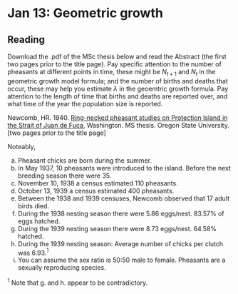 # Jan 13: Geometric growth

## Reading

Download the .pdf of the MSc thesis below and read the Abstract (the first two pages prior to the title page). Pay specific attention to the number of pheasants at different points in time, these might be $N_{t+1}$ and $N_t$ in the geometric growth model formula; and the number of births and deaths that occur, these may help you estimate $\lambda$ in the geoemtric growth formula. Pay attention to the length of time that births and deaths are reported over, and what time of the year the population size is reported.

Newcomb, HR. 1940. [Ring-necked pheasant studies on Protection Island in the Strait of Juan de Fuca](https://ir.library.oregonstate.edu/concern/graduate_thesis_or_dissertations/js956j801?locale=en), Washington. MS thesis. Oregon State University. [two pages prior to the title page]

Noteably,

a.	Pheasant chicks are born during the summer.
b.	In May 1937, 10 pheasants were introduced to the island. Before the next breeding season there were 35.
c.	November 10, 1938 a census estimated 110 pheasants.
d.	October 13, 1939 a census estimated 400 pheasants.
e.	Between the 1938 and 1939 censuses, Newcomb observed that 17 adult birds died.
f.	During the 1938 nesting season there were 5.86 eggs/nest. 83.57% of eggs hatched.
g.	During the 1939 nesting season there were 8.73 eggs/nest. 64.58% hatched.
h.	During the 1939 nesting season: Average number of chicks per clutch was 6.93.$^1$ 
i.	You can assume the sex ratio is 50:50 male to female. Pheasants are a sexually reproducing species.

$^1$ Note that g. and h. appear to be contradictory.